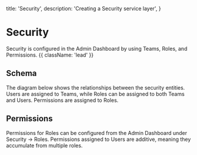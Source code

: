 
  title: 'Security',
  description: 'Creating a Security service layer',
}

# Security

Security is configured in the Admin Dashboard by using Teams, Roles, and Permissions. {{ className: 'lead' }}

## Schema

The diagram below shows the relationships between the security entities. Users are assigned to Teams, while Roles can be assigned to both Teams and Users. Permissions are assigned to Roles.

<DocImage image={imgSecuritySchema} full={false} />

## Permissions

Permissions for Roles can be configured from the Admin Dashboard under Security -> Roles. Permissions assigned to Users are additive, meaning they accumulate from multiple roles.

<DocImage image={imgEditRole} full={true} />
